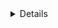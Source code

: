 <Title>Update and support pet projects.</Title>
<Details category="job" date="1670684398406" />

<Text>
For some time now I've been facing the problem of supporting my own or joint pet projects (non-commercial).
Initial problems were related to renewal of subscriptions for hosting service, they are not so difficult to solve.Some applications have used third party API services, also separate services for the database.So one day, when I updated my website with my projects, there was a difficulty to demonstrate the working versions of some of the projects that I have implemented, some of the services that have ceased to work, such as: Redis, Postgres, Heroku, Firebase. In the basic implementation, there were no problems using, but because of the excess limits there were difficulties, also the work with Heroku has become more complicated, more details
<a href="https://blog.heroku.com/next-chapter" target="_blank">here</a>.
</Text>

<Text>
This post is more about why similar projects may not work, development of some of the applications
was to sharpen their skills or try new technologies, by the time the development was finished
the main functionality was still working, it was hard to predict in the future whether an external service would be available.
The value of actualization - I see it this way, if the project became more than just a "new technology tryout", then it makes
sense to refine or keep an eye on the project. At the moment my pet-projects carry the value of the work done and experience in the form of code. I hope for your understanding!

</Text>